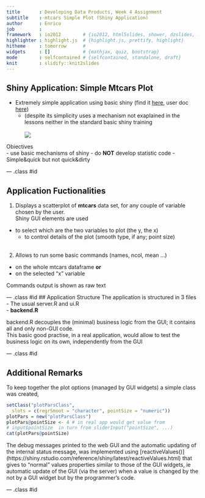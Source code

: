 ```yaml
---
title       : Developing Data Products, Week 4 Assignment
subtitle    : mtcars Simple Plot (Shiny Application)
author      : Enrico
job         : 
framework   : io2012        # {io2012, html5slides, shower, dzslides, ...}
highlighter : highlight.js  # {highlight.js, prettify, highlight}
hitheme     : tomorrow      # 
widgets     : []            # {mathjax, quiz, bootstrap}
mode        : selfcontained # {selfcontained, standalone, draft}
knit        : slidify::knit2slides
---
```


## Shiny Application: Simple Mtcars Plot  

- Extremely simple application using basic shiny (find it [here](https://enrico200165.shinyapps.io/devdataprodw4/), user doc [here](file:///V:/data/learn/02_JHU_DSci/09_data-products/04_course-project/slidify_prj/appdocumentation.html))  
  -  (despite its simplicity uses a mechanism not exaplained in the lessons neither in the standard basic shiny training 
<br /><br />
<img style="display:block;margin-left:auto;margin-right:auto"  src="./assets/img/donaldduckcar.jpg">  

Obiectives  
- use basic mechanisms of shiny
- do <b>NOT</b> develop statistic code
- Simple&quick but not quick&dirty  


--- .class #id 

## Application Fuctionalities

1) Displays a scatterplot of <b>mtcars</b> data set, for any couple of variable chosen by the user.  
Shiny GUI elements are used  
- to select which are the two variables to plot (the y, the x)  
  - to control details of the plot (smooth type, if any; point size)  
<br/>
  
2) Allows to run some basic commands (names, ncol, mean ...)  
  - on the whole mtcars dataframe <b>or</b>  
  - on the selected "x" variable  
    
Commands output is shown as raw text

--- .class #id 
## Application Structure
The application is structured in 3 files  
-  The usual server.R and ui.R  
- <b>backend.R</b>  

backend.R decouples the (minimal) business logic from the GUI; it contains all and only non-GUI code.  
This basic good practise, in a real application, would allow to test the business logic on its own, independently from the GUI



--- .class #id 

## Additional Remarks

To keep together the plot options (managed by GUI widgets) a simple class was created, 
```r
setClass("plotParsClass",
  slots = c(regrSmoot = "character", pointSize = "numeric"))
plotPars = new("plotParsClass")
plotPars@pointSize <- 4 # in real app would get value from
# input$pointSize  in turn from sliderInput("pointSize", ...)
cat(plotPars@pointSize)
```

The debug messages printed to the web GUI and the automatic updating of the internal status message, was implemented using [reactiveValues()] (https://shiny.rstudio.com/reference/shiny/latest/reactiveValues.html) that gives to "normal" values properties similar to those of the GUI widgets, ie automatic update of the GUI (via the server) when a value is changed by the not by a GUI widget but by the programmer's code.

--- .class #id
